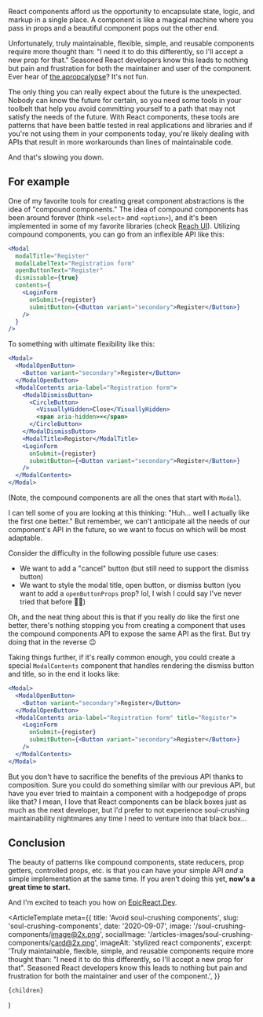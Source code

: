 React components afford us the opportunity to encapsulate state, logic, and
markup in a single place. A component is like a magical machine where you
pass in props and a beautiful component pops out the other end.

Unfortunately, truly maintainable, flexible, simple, and reusable components
require more thought than: "I need it to do this differently, so I'll accept a
new prop for that." Seasoned React developers know this leads to nothing but
pain and frustration for both the maintainer and user of the component. Ever
hear of
[the apropcalypse](https://twitter.com/gurlcode/status/1002110517094371328)?
It's not fun.

The only thing you can really expect about the future is the unexpected. Nobody
can know the future for certain, so you need some tools in your toolbelt that
help you avoid committing yourself to a path that may not satisfy the needs of
the future. With React components, these tools are patterns that have been
battle tested in real applications and libraries and if you're not using them in
your components today, you're likely dealing with APIs that result in more
workarounds than lines of maintainable code.

And that's slowing you down.

## For example

One of my favorite tools for creating great component abstractions is the idea
of "compound components." The idea of compound components has been around
forever (think `<select>` and `<option>`), and it's been implemented in some of
my favorite libraries (check [Reach UI](https://reach.tech/)). Utilizing
compound components, you can go from an inflexible API like this:

```jsx
<Modal
  modalTitle="Register"
  modalLabelText="Registration form"
  openButtonText="Register"
  dismissable={true}
  contents={
    <LoginForm
      onSubmit={register}
      submitButton={<Button variant="secondary">Register</Button>}
    />
  }
/>
```

To something with ultimate flexibility like this:

```jsx
<Modal>
  <ModalOpenButton>
    <Button variant="secondary">Register</Button>
  </ModalOpenButton>
  <ModalContents aria-label="Registration form">
    <ModalDismissButton>
      <CircleButton>
        <VisuallyHidden>Close</VisuallyHidden>
        <span aria-hidden>×</span>
      </CircleButton>
    </ModalDismissButton>
    <ModalTitle>Register</ModalTitle>
    <LoginForm
      onSubmit={register}
      submitButton={<Button variant="secondary">Register</Button>}
    />
  </ModalContents>
</Modal>
```

(Note, the compound components are all the ones that start with `Modal`).

I can tell some of you are looking at this thinking: "Huh... well I actually
like the first one better." But remember, we can't anticipate all the needs of
our component's API in the future, so we want to focus on which will be most
adaptable.

Consider the difficulty in the following possible future use cases:

- We want to add a "cancel" button (but still need to support the dismiss
  button)
- We want to style the modal title, open button, or dismiss button (you want to
  add a `openButtonProps` prop? lol, I wish I could say I've never tried that
  before 🤦‍♂️)

Oh, and the neat thing about this is that if you really _do_ like the first one
better, there's nothing stopping you from creating a component that uses the
compound components API to expose the same API as the first. But try doing that
in the reverse 😉

Taking things further, if it's really common enough, you could create a special
`ModalContents` component that handles rendering the dismiss button and title,
so in the end it looks like:

```jsx
<Modal>
  <ModalOpenButton>
    <Button variant="secondary">Register</Button>
  </ModalOpenButton>
  <ModalContents aria-label="Registration form" title="Register">
    <LoginForm
      onSubmit={register}
      submitButton={<Button variant="secondary">Register</Button>}
    />
  </ModalContents>
</Modal>
```

But you don't have to sacrifice the benefits of the previous API thanks to
composition. Sure you could do something similar with our previous API, but have
you ever tried to maintain a component with a hodgepodge of props like that? I
mean, I love that React components can be black boxes just as much as the next
developer, but I'd prefer to not experience soul-crushing maintainability
nightmares any time I need to venture into that black box...

## Conclusion

The beauty of patterns like compound components, state reducers, prop getters,
controlled props, etc. is that you can have your simple API _and_ a simple
implementation at the same time. If you aren't doing this yet, **now's a great
time to start.**

And I'm excited to teach you how on [EpicReact.Dev](https://epicreact.dev).


  <ArticleTemplate
    meta={{
      title: 'Avoid soul-crushing components',
      slug: 'soul-crushing-components',
      date: '2020-09-07',
      image: '/soul-crushing-components/image@2x.png',
      socialImage: '/articles-images/soul-crushing-components/card@2x.png',
      imageAlt: 'stylized react components',
      excerpt:
        'Truly maintainable, flexible, simple, and reusable components require more thought than: "I need it to do this differently, so I\'ll accept a new prop for that". Seasoned React developers know this leads to nothing but pain and frustration for both the maintainer and user of the component.',
    }}
  >
    {children}
  </ArticleTemplate>
)
